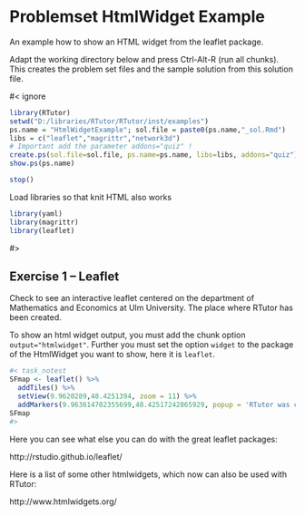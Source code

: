 # Problemset HtmlWidget Example

An example how to show an HTML widget from the leaflet package.

Adapt the working directory below and press Ctrl-Alt-R (run all chunks). This creates the problem set files and the sample solution from this solution file.

#< ignore
```r
library(RTutor)
setwd("D:/libraries/RTutor/RTutor/inst/examples")
ps.name = "HtmlWidgetExample"; sol.file = paste0(ps.name,"_sol.Rmd")
libs = c("leaflet","magrittr","network3d") 
# Important add the parameter addons="quiz" !
create.ps(sol.file=sol.file, ps.name=ps.name, libs=libs, addons="quiz")
show.ps(ps.name)

stop()
```

Load libraries so that knit HTML also works
```r
library(yaml)
library(magrittr)
library(leaflet)
```

#>


## Exercise 1 -- Leaflet

Check to see an interactive leaflet centered on the department of Mathematics and Economics at Ulm University. The place where RTutor has been created.

To show an html widget output, you must add the chunk option `output="htmlwidget"`. Further you must set the option `widget` to the package of the HtmlWidget you want to show, here it is `leaflet`.
```r
#< task_notest
SFmap <- leaflet() %>% 
  addTiles() %>% 
  setView(9.9620289,48.4251394, zoom = 11) %>% 
  addMarkers(9.963614702355699,48.42517242865929, popup = 'RTutor was created here at Ulm University')
SFmap
#>
```

Here you can see what else you can do with the great leaflet packages:

http://rstudio.github.io/leaflet/

Here is a list of some other htmlwidgets, which now can also be used with RTutor:

http://www.htmlwidgets.org/
